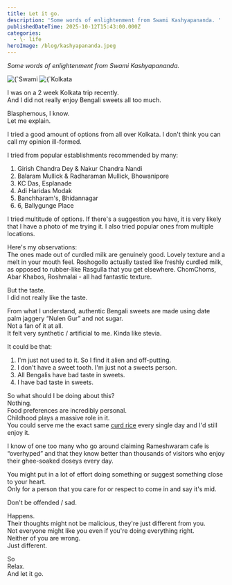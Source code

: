```yaml
---
title: Let it go.
description: 'Some words of enlightenment from Swami Kashyapananda. '
publishedDateTime: 2025-10-12T15:43:00.000Z
categories:
  - \- life
heroImage: /blog/kashyapananda.jpeg
---
```


<i>Some words of enlightenment from Swami Kashyapananda.</i>

<div style={{display: 'flex', gap: '48px'}}>
  <Image mdHalfWidth alt={`Swami Kashyapananda`} src={"/blog/kashyapananda.jpeg"} />
  <Image mdHalfWidth alt={`Kolkata Heatmap`} src={"/blog/IMG_2426.jpeg"} />
</div>

I was on a 2 week Kolkata trip recently. \
And I did not really enjoy Bengali sweets all too much.

Blasphemous, I know. \
Let me explain.

I tried a good amount of options from all over Kolkata. I don't think you can call my opinion ill-formed.

I tried from popular establishments recommended by many:
1. Girish Chandra Dey & Nakur Chandra Nandi
2. Balaram Mullick & Radharaman Mullick, Bhowanipore
3. KC Das, Esplanade
4. Adi Haridas Modak
5. Banchharam's, Bhidannagar
6. 6, Ballygunge Place

I tried multitude of options. If there's a suggestion you have, it is very likely that I have a photo of me trying it. I also tried popular ones from multiple locations.

Here's my observations: \
The ones made out of curdled milk are genuinely good. Lovely texture and a melt in your mouth feel. Roshogollo actually tasted like freshly curdled milk, as opposed to rubber-like Rasgulla that you get elsewhere. ChomChoms, Abar Khabos, Roshmalai - all had fantastic texture.

But the taste. \
I did not really like the taste.

From what I understand, authentic Bengali sweets are made using date palm jaggery “Nulen Gur” and not sugar. \
Not a fan of it at all. \
It felt very synthetic / artificial to me. Kinda like stevia.

It could be that:

1. I'm just not used to it. So I find it alien and off-putting.
2. I don't have a sweet tooth. I'm just not a sweets person.
3. All Bengalis have bad taste in sweets.
4. I have bad taste in sweets.

So what should I be doing about this? \
Nothing. \
Food preferences are incredibly personal. \
Childhood plays a massive role in it. \
You could serve me the exact same [curd rice](/blog/recipe-1-curd-rice) every single day and I'd still enjoy it.

I know of one too many who go around claiming Rameshwaram cafe is “overhyped” and that they know better than thousands of visitors who enjoy their ghee-soaked doseys every day.

You might put in a lot of effort doing something or suggest something close to your heart. \
Only for a person that you care for or respect to come in and say it's mid.

Don't be offended / sad.

Happens. \
Their thoughts might not be malicious, they're just different from you. \
Not everyone might like you even if you're doing everything right. \
Neither of you are wrong. \
Just different.

So \
Relax. \
And let it go.
